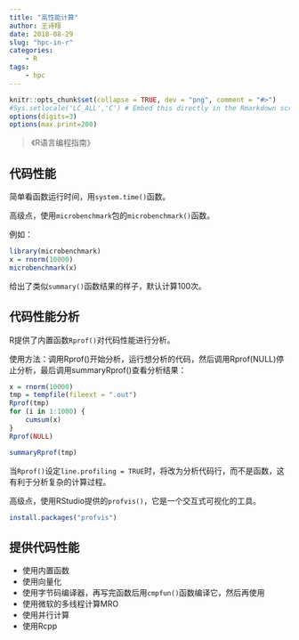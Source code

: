```yaml
---
title: "高性能计算"
author: 王诗翔
date: 2018-08-29
slug: "hpc-in-r"
categories: 
    - R
tags:
    - hpc
---
```



```r
knitr::opts_chunk$set(collapse = TRUE, dev = "png", comment = "#>")
#Sys.setlocale('LC_ALL','C') # Embed this directly in the Rmarkdown script that contains the Chinese character comment
options(digits=3)
options(max.print=200)
```

> 《R语言编程指南》

## 代码性能

简单看函数运行时间，用`system.time()`函数。

高级点，使用`microbenchmark`包的`microbenchmark()`函数。

例如：

```r
library(microbenchmark)
x = rnorm(10000)
microbenchmark(x)
```

给出了类似`summary()`函数结果的样子，默认计算100次。

## 代码性能分析

R提供了内置函数`Rprof()`对代码性能进行分析。

使用方法：调用Rprof()开始分析，运行想分析的代码，然后调用Rprof(NULL)停止分析，最后调用summaryRprof()查看分析结果：

```r
x = rnorm(10000)
tmp = tempfile(fileext = ".out")
Rprof(tmp)
for (i in 1:1000) {
    cumsum(x)
}
Rprof(NULL)

summaryRprof(tmp)
```


当`Rprof()`设定`line.profiling = TRUE`时，将改为分析代码行，而不是函数，这有利于分析复杂的计算过程。

高级点，使用RStudio提供的`profvis()`，它是一个交互式可视化的工具。

```r
install.packages("profvis")
```

## 提供代码性能

* 使用内置函数
* 使用向量化
* 使用字节码编译器，再写完函数后用`cmpfun()`函数编译它，然后再使用
* 使用微软的多线程计算MRO
* 使用并行计算
* 使用Rcpp
